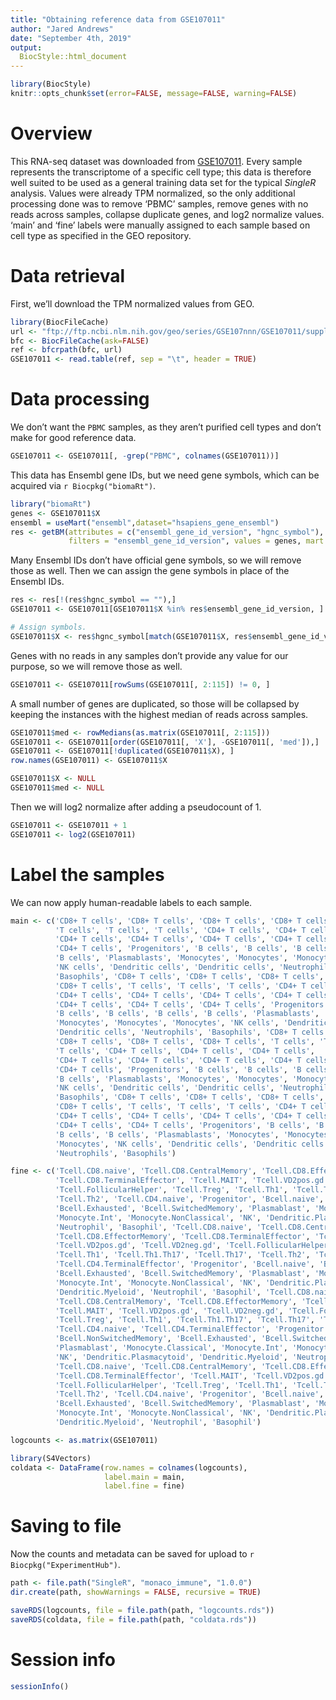 ```yaml
---
title: "Obtaining reference data from GSE107011"
author: "Jared Andrews"
date: "September 4th, 2019"
output: 
  BiocStyle::html_document
---
```


```r
library(BiocStyle)
knitr::opts_chunk$set(error=FALSE, message=FALSE, warning=FALSE)
```

# Overview

This RNA-seq dataset was downloaded from [GSE107011](https://www.ncbi.nlm.nih.gov/geo/query/acc.cgi?acc=GSE107011).
Every sample represents the transcriptome of a specific cell type; this data is therefore well suited to be used as a general training data set for the typical _SingleR_ analysis.
Values were already TPM normalized, so the only additional processing done was to remove 'PBMC' samples, remove genes with no reads across samples, collapse duplicate genes, and log2 normalize values.
'main' and 'fine' labels were manually assigned to each sample based on cell type as specified in the GEO repository.

# Data retrieval

First, we'll download the TPM normalized values from GEO.

```r
library(BiocFileCache)
url <- "ftp://ftp.ncbi.nlm.nih.gov/geo/series/GSE107nnn/GSE107011/suppl/GSE107011_Processed_data_TPM.txt.gz"
bfc <- BiocFileCache(ask=FALSE)
ref <- bfcrpath(bfc, url)
GSE107011 <- read.table(ref, sep = "\t", header = TRUE)
```

# Data processing
We don't want the `PBMC` samples, as they aren't purified cell types and don't make for good reference data.

```r
GSE107011 <- GSE107011[, -grep("PBMC", colnames(GSE107011))]
```

This data has Ensembl gene IDs, but we need gene symbols, which can be acquired via `r Biocpkg("biomaRt")`.

```r
library("biomaRt")
genes <- GSE107011$X
ensembl = useMart("ensembl",dataset="hsapiens_gene_ensembl")
res <- getBM(attributes = c("ensembl_gene_id_version", "hgnc_symbol"), 
             filters = "ensembl_gene_id_version", values = genes, mart = ensembl)
```

Many Ensembl IDs don't have official gene symbols, so we will remove those as well. 
Then we can assign the gene symbols in place of the Ensembl IDs.

```r
res <- res[!(res$hgnc_symbol == ""),]
GSE107011 <- GSE107011[GSE107011$X %in% res$ensembl_gene_id_version, ]

# Assign symbols.
GSE107011$X <- res$hgnc_symbol[match(GSE107011$X, res$ensembl_gene_id_version)]
```

Genes with no reads in any samples don't provide any value for our purpose, so we will remove those as well.

```r
GSE107011 <- GSE107011[rowSums(GSE107011[, 2:115]) != 0, ]
```

A small number of genes are duplicated, so those will be collapsed by keeping the instances with the highest median of reads across samples.

```r
GSE107011$med <- rowMedians(as.matrix(GSE107011[, 2:115]))
GSE107011 <- GSE107011[order(GSE107011[, 'X'], -GSE107011[, 'med']),]
GSE107011 <- GSE107011[!duplicated(GSE107011$X), ]
row.names(GSE107011) <- GSE107011$X

GSE107011$X <- NULL
GSE107011$med <- NULL
```

Then we will log2 normalize after adding a pseudocount of 1.

```r
GSE107011 <- GSE107011 + 1
GSE107011 <- log2(GSE107011)
```

# Label the samples
We can now apply human-readable labels to each sample.

```r
main <- c('CD8+ T cells', 'CD8+ T cells', 'CD8+ T cells', 'CD8+ T cells', 
          'T cells', 'T cells', 'T cells', 'CD4+ T cells', 'CD4+ T cells', 
          'CD4+ T cells', 'CD4+ T cells', 'CD4+ T cells', 'CD4+ T cells', 
          'CD4+ T cells', 'Progenitors', 'B cells', 'B cells', 'B cells', 
          'B cells', 'Plasmablasts', 'Monocytes', 'Monocytes', 'Monocytes', 
          'NK cells', 'Dendritic cells', 'Dendritic cells', 'Neutrophils', 
          'Basophils', 'CD8+ T cells', 'CD8+ T cells', 'CD8+ T cells', 
          'CD8+ T cells', 'T cells', 'T cells', 'T cells', 'CD4+ T cells', 
          'CD4+ T cells', 'CD4+ T cells', 'CD4+ T cells', 'CD4+ T cells', 
          'CD4+ T cells', 'CD4+ T cells', 'CD4+ T cells', 'Progenitors', 
          'B cells', 'B cells', 'B cells', 'B cells', 'Plasmablasts', 
          'Monocytes', 'Monocytes', 'Monocytes', 'NK cells', 'Dendritic cells', 
          'Dendritic cells', 'Neutrophils', 'Basophils', 'CD8+ T cells', 
          'CD8+ T cells', 'CD8+ T cells', 'CD8+ T cells', 'T cells', 'T cells', 
          'T cells', 'CD4+ T cells', 'CD4+ T cells', 'CD4+ T cells', 
          'CD4+ T cells', 'CD4+ T cells', 'CD4+ T cells', 'CD4+ T cells', 
          'CD4+ T cells', 'Progenitors', 'B cells', 'B cells', 'B cells', 
          'B cells', 'Plasmablasts', 'Monocytes', 'Monocytes', 'Monocytes', 
          'NK cells', 'Dendritic cells', 'Dendritic cells', 'Neutrophils', 
          'Basophils', 'CD8+ T cells', 'CD8+ T cells', 'CD8+ T cells', 
          'CD8+ T cells', 'T cells', 'T cells', 'T cells', 'CD4+ T cells', 
          'CD4+ T cells', 'CD4+ T cells', 'CD4+ T cells', 'CD4+ T cells', 
          'CD4+ T cells', 'CD4+ T cells', 'Progenitors', 'B cells', 'B cells', 
          'B cells', 'B cells', 'Plasmablasts', 'Monocytes', 'Monocytes', 
          'Monocytes', 'NK cells', 'Dendritic cells', 'Dendritic cells', 
          'Neutrophils', 'Basophils')

fine <- c('Tcell.CD8.naive', 'Tcell.CD8.CentralMemory', 'Tcell.CD8.EffectorMemory', 
          'Tcell.CD8.TerminalEffector', 'Tcell.MAIT', 'Tcell.VD2pos.gd', 'Tcell.VD2neg.gd', 
          'Tcell.FollicularHelper', 'Tcell.Treg', 'Tcell.Th1', 'Tcell.Th1.Th17', 'Tcell.Th17', 
          'Tcell.Th2', 'Tcell.CD4.naive', 'Progenitor', 'Bcell.naive', 'Bcell.NonSwitchedMemory', 
          'Bcell.Exhausted', 'Bcell.SwitchedMemory', 'Plasmablast', 'Monocyte.Classical', 
          'Monocyte.Int', 'Monocyte.NonClassical', 'NK', 'Dendritic.Plasmacytoid', 'Dendritic.Myeloid', 
          'Neutrophil', 'Basophil', 'Tcell.CD8.naive', 'Tcell.CD8.CentralMemory', 
          'Tcell.CD8.EffectorMemory', 'Tcell.CD8.TerminalEffector', 'Tcell.MAIT', 
          'Tcell.VD2pos.gd', 'Tcell.VD2neg.gd', 'Tcell.FollicularHelper', 'Tcell.Treg', 
          'Tcell.Th1', 'Tcell.Th1.Th17', 'Tcell.Th17', 'Tcell.Th2', 'Tcell.CD4.naive', 
          'Tcell.CD4.TerminalEffector', 'Progenitor', 'Bcell.naive', 'Bcell.NonSwitchedMemory', 
          'Bcell.Exhausted', 'Bcell.SwitchedMemory', 'Plasmablast', 'Monocyte.Classical', 
          'Monocyte.Int', 'Monocyte.NonClassical', 'NK', 'Dendritic.Plasmacytoid', 
          'Dendritic.Myeloid', 'Neutrophil', 'Basophil', 'Tcell.CD8.naive', 
          'Tcell.CD8.CentralMemory', 'Tcell.CD8.EffectorMemory', 'Tcell.CD8.TerminalEffector', 
          'Tcell.MAIT', 'Tcell.VD2pos.gd', 'Tcell.VD2neg.gd', 'Tcell.FollicularHelper', 
          'Tcell.Treg', 'Tcell.Th1', 'Tcell.Th1.Th17', 'Tcell.Th17', 'Tcell.Th2', 
          'Tcell.CD4.naive', 'Tcell.CD4.TerminalEffector', 'Progenitor', 'Bcell.naive', 
          'Bcell.NonSwitchedMemory', 'Bcell.Exhausted', 'Bcell.SwitchedMemory', 
          'Plasmablast', 'Monocyte.Classical', 'Monocyte.Int', 'Monocyte.NonClassical', 
          'NK', 'Dendritic.Plasmacytoid', 'Dendritic.Myeloid', 'Neutrophil', 'Basophil', 
          'Tcell.CD8.naive', 'Tcell.CD8.CentralMemory', 'Tcell.CD8.EffectorMemory', 
          'Tcell.CD8.TerminalEffector', 'Tcell.MAIT', 'Tcell.VD2pos.gd', 'Tcell.VD2neg.gd', 
          'Tcell.FollicularHelper', 'Tcell.Treg', 'Tcell.Th1', 'Tcell.Th1.Th17', 'Tcell.Th17', 
          'Tcell.Th2', 'Tcell.CD4.naive', 'Progenitor', 'Bcell.naive', 'Bcell.NonSwitchedMemory', 
          'Bcell.Exhausted', 'Bcell.SwitchedMemory', 'Plasmablast', 'Monocyte.Classical', 
          'Monocyte.Int', 'Monocyte.NonClassical', 'NK', 'Dendritic.Plasmacytoid', 
          'Dendritic.Myeloid', 'Neutrophil', 'Basophil')

logcounts <- as.matrix(GSE107011)

library(S4Vectors)
coldata <- DataFrame(row.names = colnames(logcounts),
                     label.main = main,
                     label.fine = fine)
```


# Saving to file

Now the counts and metadata can be saved for upload to `r Biocpkg("ExperimentHub")`.

```r
path <- file.path("SingleR", "monaco_immune", "1.0.0")
dir.create(path, showWarnings = FALSE, recursive = TRUE)

saveRDS(logcounts, file = file.path(path, "logcounts.rds"))
saveRDS(coldata, file = file.path(path, "coldata.rds"))
```

# Session info

```r
sessionInfo()
```
